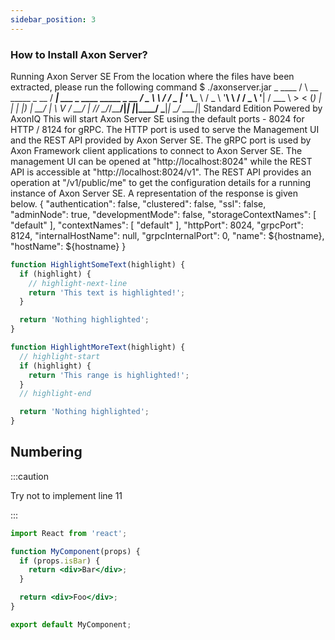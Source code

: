 ```yaml
---
sidebar_position: 3
---
```


### How to Install Axon Server? 


Running Axon Server SE
From the location where the files have been extracted, please run the following command
$ ./axonserver.jar
     _                     ____
    / \   __  _____  _ __ / ___|  ___ _ ____   _____ _ __
   / _ \  \ \/ / _ \| '_ \\___ \ / _ \ '__\ \ / / _ \ '__|
  / ___ \  >  < (_) | | | |___) |  __/ |   \ V /  __/ |
 /_/   \_\/_/\_\___/|_| |_|____/ \___|_|    \_/ \___|_|
 Standard Edition                        Powered by AxonIQ
This will start Axon Server SE using the default ports - 8024 for HTTP / 8124 for gRPC.
The HTTP port is used to serve the Management UI and the REST API provided by Axon Server SE. The gRPC port is used by Axon Framework client applications to connect to Axon Server SE. The management UI can be opened at "http://localhost:8024" while the REST API is accessible at "http://localhost:8024/v1".
The REST API provides an operation at "/v1/public/me" to get the configuration details for a running instance of Axon Server SE. A representation of the response is given below.
{
  "authentication": false,
  "clustered": false,
  "ssl": false,
  "adminNode": true,
  "developmentMode": false,
  "storageContextNames": [
    "default"
  ],
  "contextNames": [
    "default"
  ],
  "httpPort": 8024,
  "grpcPort": 8124,
  "internalHostName": null,
  "grpcInternalPort": 0,
  "name": ${hostname},
  "hostName": ${hostname}
}

```js
function HighlightSomeText(highlight) {
  if (highlight) {
    // highlight-next-line
    return 'This text is highlighted!';
  }

  return 'Nothing highlighted';
}

function HighlightMoreText(highlight) {
  // highlight-start
  if (highlight) {
    return 'This range is highlighted!';
  }
  // highlight-end

  return 'Nothing highlighted';
}
```


## Numbering


:::caution

Try not to implement line 11

:::

```jsx {1,4-6,11} showLineNumbers
import React from 'react';

function MyComponent(props) {
  if (props.isBar) {
    return <div>Bar</div>;
  }

  return <div>Foo</div>;
}

export default MyComponent;
```
